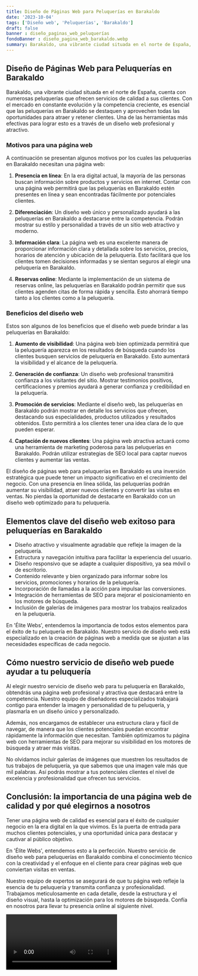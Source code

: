 ```yaml
---
title: Diseño de Páginas Web para Peluquerías en Barakaldo
date: '2023-10-04'
tags: ['Diseño web', 'Peluquerías', 'Barakaldo']
draft: false
banner : diseño_paginas_web_peluquerías
fondoBanner : diseño_pagina_web_barakaldo.webp
summary: Barakaldo, una vibrante ciudad situada en el norte de España, cuenta con numerosas peluquerías que ofrecen servicios de calidad a sus clientes. Con el mercado en constante evolución y la competencia creciente, es esencial que las peluquerías en Barakaldo se destaquen y aprovechen todas las oportunidades para atraer y retener clientes. Una de las herramientas más efectivas para lograr esto es a través de un diseño web profesional y atractivo.
---
```


## Diseño de Páginas Web para Peluquerías en Barakaldo

Barakaldo, una vibrante ciudad situada en el norte de España, cuenta con numerosas peluquerías que ofrecen servicios de calidad a sus clientes. Con el mercado en constante evolución y la competencia creciente, es esencial que las peluquerías en Barakaldo se destaquen y aprovechen todas las oportunidades para atraer y retener clientes. Una de las herramientas más efectivas para lograr esto es a través de un diseño web profesional y atractivo.

### Motivos para una página web

A continuación se presentan algunos motivos por los cuales las peluquerías en Barakaldo necesitan una página web:

1. **Presencia en línea**: En la era digital actual, la mayoría de las personas buscan información sobre productos y servicios en internet. Contar con una página web permitirá que las peluquerías en Barakaldo estén presentes en línea y sean encontradas fácilmente por potenciales clientes.

2. **Diferenciación**: Un diseño web único y personalizado ayudará a las peluquerías en Barakaldo a destacarse entre la competencia. Podrán mostrar su estilo y personalidad a través de un sitio web atractivo y moderno.

3. **Información clara**: La página web es una excelente manera de proporcionar información clara y detallada sobre los servicios, precios, horarios de atención y ubicación de la peluquería. Esto facilitará que los clientes tomen decisiones informadas y se sientan seguros al elegir una peluquería en Barakaldo.

4. **Reservas online**: Mediante la implementación de un sistema de reservas online, las peluquerías en Barakaldo podrán permitir que sus clientes agenden citas de forma rápida y sencilla. Esto ahorrará tiempo tanto a los clientes como a la peluquería.

### Beneficios del diseño web

Estos son algunos de los beneficios que el diseño web puede brindar a las peluquerías en Barakaldo:

1. **Aumento de visibilidad**: Una página web bien optimizada permitirá que la peluquería aparezca en los resultados de búsqueda cuando los clientes busquen servicios de peluquería en Barakaldo. Esto aumentará la visibilidad y el alcance de la peluquería.

2. **Generación de confianza**: Un diseño web profesional transmitirá confianza a los visitantes del sitio. Mostrar testimonios positivos, certificaciones y premios ayudará a generar confianza y credibilidad en la peluquería.

3. **Promoción de servicios**: Mediante el diseño web, las peluquerías en Barakaldo podrán mostrar en detalle los servicios que ofrecen, destacando sus especialidades, productos utilizados y resultados obtenidos. Esto permitirá a los clientes tener una idea clara de lo que pueden esperar.

4. **Captación de nuevos clientes**: Una página web atractiva actuará como una herramienta de marketing poderosa para las peluquerías en Barakaldo. Podrán utilizar estrategias de SEO local para captar nuevos clientes y aumentar las ventas.

El diseño de páginas web para peluquerías en Barakaldo es una inversión estratégica que puede tener un impacto significativo en el crecimiento del negocio. Con una presencia en línea sólida, las peluquerías podrán aumentar su visibilidad, atraer nuevos clientes y convertir las visitas en ventas. No pierdas la oportunidad de destacarte en Barakaldo con un diseño web optimizado para tu peluquería.

<GifSeo />

<Cta />

## Elementos clave del diseño web exitoso para peluquerías en Barakaldo
- Diseño atractivo y visualmente agradable que refleje la imagen de la peluquería.
- Estructura y navegación intuitiva para facilitar la experiencia del usuario.
- Diseño responsivo que se adapte a cualquier dispositivo, ya sea móvil o de escritorio.
- Contenido relevante y bien organizado para informar sobre los servicios, promociones y horarios de la peluquería.
- Incorporación de llamadas a la acción para impulsar las conversiones.
- Integración de herramientas de SEO para mejorar el posicionamiento en los motores de búsqueda.
- Inclusión de galerías de imágenes para mostrar los trabajos realizados en la peluquería.

En 'Élite Webs', entendemos la importancia de todos estos elementos para el éxito de tu peluquería en Barakaldo. Nuestro servicio de diseño web está especializado en la creación de páginas web a medida que se ajustan a las necesidades específicas de cada negocio.

## Cómo nuestro servicio de diseño web puede ayudar a tu peluquería
Al elegir nuestro servicio de diseño web para tu peluquería en Barakaldo, obtendrás una página web profesional y atractiva que destacará entre la competencia. Nuestro equipo de diseñadores especializados trabajará contigo para entender la imagen y personalidad de tu peluquería, y plasmarla en un diseño único y personalizado.

Además, nos encargamos de establecer una estructura clara y fácil de navegar, de manera que los clientes potenciales puedan encontrar rápidamente la información que necesitan. También optimizamos tu página web con herramientas de SEO para mejorar su visibilidad en los motores de búsqueda y atraer más visitas.

No olvidamos incluir galerías de imágenes que muestren los resultados de tus trabajos de peluquería, ya que sabemos que una imagen vale más que mil palabras. Así podrás mostrar a tus potenciales clientes el nivel de excelencia y profesionalidad que ofrecen tus servicios.

## Conclusión: la importancia de una página web de calidad y por qué elegirnos a nosotros
Tener una página web de calidad es esencial para el éxito de cualquier negocio en la era digital en la que vivimos. Es la puerta de entrada para muchos clientes potenciales, y una oportunidad única para destacar y cautivar al público objetivo.

En 'Élite Webs', entendemos esto a la perfección. Nuestro servicio de diseño web para peluquerías en Barakaldo combina el conocimiento técnico con la creatividad y el enfoque en el cliente para crear páginas web que conviertan visitas en ventas.

Nuestro equipo de expertos se asegurará de que tu página web refleje la esencia de tu peluquería y transmita confianza y profesionalidad. Trabajamos meticulosamente en cada detalle, desde la estructura y el diseño visual, hasta la optimización para los motores de búsqueda. Confía en nosotros para llevar tu presencia online al siguiente nivel.

<Video />

<CtaBot job='Peluquerías' city='Barakaldo'/>

<Gmaps query='Barakaldo+españa+maps' />